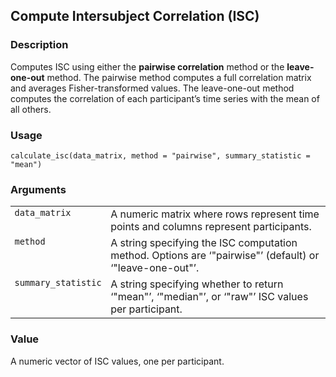 
## Compute Intersubject Correlation (ISC) {.unnumbered}


### Description

Computes ISC using either the **pairwise correlation** method or the **leave-one-out** method.
The pairwise method computes a full correlation matrix and averages Fisher-transformed values.
The leave-one-out method computes the correlation of each participant's time series with the mean of all others.



### Usage

<pre><code class='language-R'>calculate_isc(data_matrix, method = "pairwise", summary_statistic = "mean")
</code></pre>


### Arguments

<table>
<tr><td style = "white-space: collapse; font-family: monospace; vertical-align: top"><code id="data_matrix">data_matrix</code></td>
<td>
A numeric matrix where rows represent time points and columns represent participants.
</td></tr>
<tr><td style = "white-space: collapse; font-family: monospace; vertical-align: top"><code id="method">method</code></td>
<td>
A string specifying the ISC computation method. Options are '&quot;pairwise&quot;' (default) or '&quot;leave-one-out&quot;'.
</td></tr>
<tr><td style = "white-space: collapse; font-family: monospace; vertical-align: top"><code id="summary_statistic">summary_statistic</code></td>
<td>
A string specifying whether to return '&quot;mean&quot;', '&quot;median&quot;', or '&quot;raw&quot;' ISC values per participant.
</td></tr>
</table>


### Value

A numeric vector of ISC values, one per participant.


